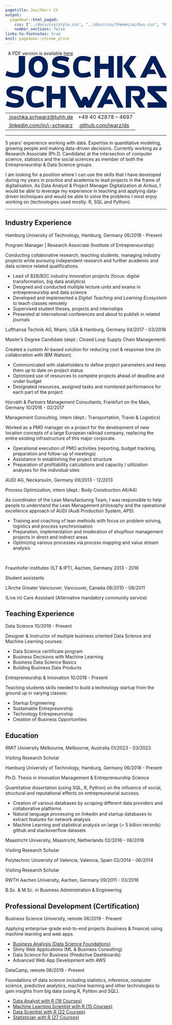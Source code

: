 ```yaml
---
pagetitle: Joschka's CV
output:
  pagedown::html_paged:
    css: ["../docs/css/style.css", "../docs/css/themes/airbus.css", "https://use.fontawesome.com/releases/v6.1.1/css/all.css"]
    number_sections: false
links-to-footnotes: true
knit: pagedown::chrome_print
---
```


<!-- disable phone number linking in Mobile Safari? -->
<meta name="format-detection" content="telephone=no">

<!-- Load CSS & Fonts -->
<!-- see lhi.css -->

<!-- CONTENT -->
<div class="pdf-link"><i class="fas fa-file-pdf fa-fw"></i>&nbsp; A PDF version is available <a href="https://github.com/jwarz/cv/raw/main/pdf/airbus.pdf" download="classic.pdf">here</a></div>
<div class="cv-page-wrapper">
<div class="cv-head-wrapper">
<div class="cv-head-left">
<div class="svg-container-outer">
<div class="svg-container-inner">
<svg fill="#00205b" version="1.1" id="Layer_1" xmlns="http://www.w3.org/2000/svg" viewBox="0 0 1481.1 473.1">
<polygon points="1305.6,323 1411.3,424.8 1305.6,424.8 1305.6,473.1 1481.1,473.1 1481.1,424.8 1375.5,323 1481.1,323 
	1481.1,274.7 1305.6,274.7 "/>
<path d="M1284.7,341.1c0-37.8-24.8-66.4-75.8-66.4h-102.7v198.4h48.3V317.6h54.7c20.2,0,27.5,11.5,27.5,24.8
	c0,13.6-7.5,24.8-27.8,24.8h-46.8l66.4,106h55c0,0-45.3-71.3-45-71.3C1266.6,395.2,1284.7,375.6,1284.7,341.1"/>
<polygon points="972.1,398.2 931.4,398.2 961.5,337.2 962.1,337.2 1029.8,473.1 1085.3,473.1 984.2,274.7 941.3,274.7 
	840.1,473.1 894.5,473.1 910.9,439.9 992.3,439.9 "/>
<polygon points="834.9,274.7 767.8,410.6 767.2,410.6 748.9,373.9 715.4,373.9 697.2,410.6 696.9,410.6 696.6,410.6 
	629.5,274.7 575.1,274.7 676.3,473.1 719.2,473.1 732.2,447.7 745.2,473.1 788,473.1 889.2,274.7 "/>
<polygon points="505.9,274.7 505.9,345.5 427.1,345.5 427.1,274.7 378.8,274.7 378.8,473.1 427.1,473.1 427.1,393.8 
	505.9,393.8 505.9,473.1 554.2,473.1 554.2,274.7 "/>
<path d="M277.1,432.2c-14.6,0-22.6-1.7-29.3-11.8c-6.7-10.1-8.4-31.7-8.4-46.5c0-14.7,1.7-36.4,8.4-46.5
	c6.7-10.1,14.6-11.8,29.3-11.8c24,0.2,52.3,6.5,65.7,15.3l15.1-38.9c-18.1-11.4-49.7-17.4-78.3-17.4s-50.7,9.8-65.8,27.1
	c-15,17.3-23,42.1-23,72.1c0,30,7.9,54.8,23,72.1c15,17.3,37.2,27.1,65.8,27.1s60.1-6,78.3-17.4l-15.1-38.9
	C329.4,425.7,301.1,432,277.1,432.2z"/>
<path d="M109.7,354.4c-44-10.7-53.6-11.7-53.6-24.3c0-9.7,11-14.5,29.5-14.5c24.6,0,50.8,6.2,65.8,15.4l14.8-38.8
	c-19.1-10.1-47.2-17.4-79.9-17.4c-49,0-76.5,24.3-76.5,57.1c0,35.2,20.6,49.5,67.8,59.7c36.8,8.1,44.6,13.2,44.6,23.5
	c0,11.2-10.1,16.2-30.1,16.2c-29,0-55.2-7-76.2-18.5L1.7,453.1c22.9,12.2,57.1,20,91.5,20c48.1,0,76.8-22.3,76.8-59.7
	C170,383.5,150.6,364.2,109.7,354.4"/>
<polygon points="1367.9,123.5 1327.2,123.5 1357.3,62.5 1357.9,62.5 1425.5,198.4 1481.1,198.4 1379.9,0 1337.1,0 
	1235.9,198.4 1290.2,198.4 1306.6,165.2 1388.1,165.2 "/>
<g>
	<rect x="1027.1" y="0" width="48.3" height="198.4"/>
	<polygon points="1204.4,0 1149.4,0 1083,92.4 1149.4,198.4 1204.4,198.4 1137.4,92.4 	"/>
</g>
<polygon points="947.3,0 947.3,70.8 868.5,70.8 868.5,0 820.1,0 820.1,198.4 868.5,198.4 868.5,119.1 947.3,119.1 
	947.3,198.4 995.6,198.4 995.6,0 "/>
<path d="M707.9,157.5c-14.6,0-22.6-1.7-29.3-11.8c-6.7-10.1-8.4-31.7-8.4-46.5s1.7-36.4,8.4-46.5
	c6.7-10.1,14.6-11.8,29.3-11.8c24,0.2,52.3,6.5,65.7,15.3l15.1-38.9C770.5,6,738.9,0,710.4,0c-28.5,0-50.7,9.8-65.8,27.1
	c-15,17.3-23,42.1-23,72.1s7.9,54.8,23,72.1c15,17.3,37.2,27.1,65.8,27.1c28.5,0,60.1-6,78.3-17.4l-15.1-38.9
	C760.2,151,731.9,157.3,707.9,157.5z"/>
<path d="M529.9,79.7c-44-10.7-53.6-11.7-53.6-24.3c0-9.7,11-14.5,29.5-14.5c24.6,0,50.8,6.2,65.8,15.4l14.8-38.8
	C567.3,7.2,539.2,0,506.5,0c-49,0-76.5,24.3-76.5,57.1c0,35.2,20.6,49.5,67.8,59.7c36.8,8.1,44.6,13.2,44.6,23.5
	c0,11.2-10.1,16.2-30.1,16.2c-29,0-55.2-7-76.2-18.5l-14.2,40.6c22.9,12.2,57.1,20,91.5,20c48.1,0,76.8-22.3,76.8-59.7
	C590.2,108.8,570.8,89.5,529.9,79.7"/>
<path d="M301.4,0c-57.1,0-88.7,39.2-88.7,99.2c0,60,31.6,99.2,88.7,99.2c57.1,0,89-39.2,89-99.2
	C390.4,39.2,358.4,0,301.4,0z M301.4,154.4c-26.6,0-40.2-25.7-40.2-55.1c0-29.5,13.6-55.1,40.2-55.1c26.9,0,40.5,25.7,40.5,55.1
	C341.9,128.7,328.3,154.4,301.4,154.4z"/>
<path d="M123,0c0,0,0,128.5,0,139c0,11.4-10.3,16.6-30.8,16.6c-29.6,0-56.3-7.2-77.8-18.9L0,178
	c23.4,12.4,58.3,20.4,93.4,20.4c49.1,0,87.7-22.8,87.7-60.9c0-30.6,0-137.5,0-137.5H123z"/>
</svg>
</div>
</div>
<table class="cv-contact-table">
<tr>
<td><i class="fa fa-envelope fa-fw"></i><a class="no-hyper" href="mailto:joschka.schwarz@tuhh.de">&nbsp;joschka.schwarz@tuhh.de</a></td>
<td><i class="fa fa-phone fa-fw"></i> +49 40 42878 – 4697</td>
</tr>
<tr>
<td><i class="fa-brands fa-linkedin fa-fw"></i><a class="no-hyper" target="_blank" href="https://linkedin.com/in/j-schwarz">&nbsp;linkedin.com/in/j-schwarz</a></td>
<td><i class="fa-brands fa-github fa-fw"></i><a class="no-hyper" target="_blank" href="https://github.com/jwarz/data-scientists-tools">&nbsp;github.com/jwarz/ds</a></td>
</tr>
</table>
</div>
<div class="cv-head-right2"></div>
</div>
<hr>
<p>
5 years' experience working with data. Expertise in quantitative modeling, growing people and making data-driven decisions. Currently working as a <span class="cv-entry-employer">Research Associate (Ph.D. Candidate)</span> at the intersection of computer science, statistics and the social sciences as member of both the <span class="cv-entry-employer">Entrepreneurship & Data Science</span> groups.</p>
<p>I am looking for a position where I can use the skills that I have developed during my years in practice and academia to lead projects in the frame of digitalisation. As <span class="cv-entry-employer">Data Analyst & Project Manager Digitalization</span> at Airbus, I would be able to leverage my experience in teaching and applying data-driven techniques and would be able to solve the problems I most enjoy working on (technologies used mostly: <span class="cv-entry-employer">R, SQL and Python</span>).</p>
<hr>
<!-- Chapter: PROFESSIONAL EXPERIENCE -->
<h2 class="h-first">
<span class="fa-stack fa-2x small">
<i class="fa-solid fa-square-full fa-stack-2x"></i>
<i class="fa fa-suitcase fa-fw fa-stack-1x"></i>
</span>
<span>Industry Experience</span>
</h2>
<!-- Exp 1: TUHH -->
<div class="cv-entry-main">
<p class="cv-entry-top-line">
<span class="cv-entry-employer">Hamburg University of Technology, </span>
<span class="cv-entry-location">Hamburg, Germany</span>
<span class="cv-entry-date">06/2018 - Present</span>
</p>
<p class="cv-entry-job-title">
Program Manager | Research Associate (Institute of Entrepreneurship)
</p>
<p class="cv-entry-desc">Conducting collaborative research, teaching students, managing industry projects while pursuing independent research and further academic and data science related qualifications.</p>
<ul>
<li>Lead of B2B/B2C industry innovation projects (focus: digital transformation, big data analytics)</li>
<li>Designed and conducted multiple lecture units and exams in entrepreneurship and data science</li>
<li>Developed and implemented a <i>Digital Teaching and Learning Ecosystem</i> to teach classes remotely</li>
<li>Supervised student theses, projects and internships</li>
<li>Presented at international conferences and about to publish in related journals</li>
</ul>
</div>
<!-- Exp 2: Lufthansa -->
<div class="cv-entry-main">
<p class="cv-entry-top-line">
<span class="cv-entry-employer">Lufthansa Technik AG, </span>
<span class="cv-entry-location">Miami, USA & Hamburg, Germany</span>
<span class="cv-entry-date">04/2017 - 03/2018</span>
</p>
<p class="cv-entry-job-title">
Master’s Degree Candidate (dept.: Closed Loop Supply Chain Management)
</p>
<p class="cv-entry-desc">Created a custom AI-based solution for reducing cost & response time (in collaboration with IBM Watson).</p>
<ul>
<li>Communicated with stakeholders to define project parameters and keep them up to date on project status</li>
<li>Optimized use of resources to complete projects ahead of deadline and under budget</li>
<li>Designated resources, assigned tasks and monitored performance for each part of the project</li>
</ul>
</div>
<!-- Exp 3: Horvath -->
<div class="cv-entry-main">
<p class="cv-entry-top-line">
<span class="cv-entry-employer">Horváth & Partners Management Consultants, </span>
<span class="cv-entry-location">Frankfurt on the Main, Germany</span>
<span class="cv-entry-date">10/2016 - 02/2017</span>
</p>
<p class="cv-entry-job-title">
Management Consulting, intern (dept.: Transportation, Travel & Logistics)
</p>
<p class="cv-entry-desc">Worked as a PMO manager on a project for the development of new location concepts of a large European railroad company, replacing the entire existing infrastructure of this major corporate.</p>
<ul>
<li>Operational execution of PMO activities (reporting, budget tracking, preparation and follow-up of meetings)</li>
<li>Assistance in establishing the project structure</li>
<li>Preparation of profitability calculations and capacity / utilization analyses for the individual sites</li>
</ul>
</div>
<!-- Exp 4: AUDI -->
<div class="cv-entry-main">
<p class="cv-entry-top-line">
<span class="cv-entry-employer">AUDI AG, </span>
<span class="cv-entry-location">Neckarsulm, Germany</span>
<span class="cv-entry-date">09/2013 - 12/2013</span>
</p>
<p class="cv-entry-job-title">
Process Optimization, intern (dept.: Body Construction A6/A4)
</p>
<p class="cv-entry-desc">As coordinator of the Lean Manufacturing Team, I was responsible to help people to understand the Lean Management philosophy and the operational excellence approach of AUDI (Audi Production System, APS).</p>
<p>
<ul>
<li>Training and coaching of lean methods with focus on problem solving, logistics and process synchronisation</li>
<li>Preparation, implementation and moderation of shopfloor management projects in direct and indirect areas</li>
<li>Optimizing various processes via process mapping and value stream analysis</li>
</ul>
</p>
</div>
<br class="pageBreak">
<!-- Exp 5: IPT / ILT -->
<div class="cv-entry-main">
<p class="cv-entry-top-line">
<span class="cv-entry-employer">Fraunhofer institutes (ILT & IPT), </span>
<span class="cv-entry-location">Aachen, Germany</span>
<span class="cv-entry-date">2013 - 2016</span>
</p>
<p class="cv-entry-job-title">
Student assistants
</p>
</div>
<!-- Exp 6: L'Arche -->
<div class="cv-entry-main">
<p class="cv-entry-top-line">
<span class="cv-entry-employer">L'Arche Greater Vancouver, </span>
<span class="cv-entry-location">Vancouver, Canada</span>
<span class="cv-entry-date">08/2010 - 08/2011</span>
</p>
<p class="cv-entry-job-title">
(Live in) Care Assistant (Alternative mandatory community service)
</p>
</div>
<!-- Chapter: TEACHING -->
<h2>
<span class="fa-stack fa-2x small">
<i class="fa-solid fa-square-full fa-stack-2x" style="color: #00205b;"></i>
<i class="fa fa-chalkboard-teacher fa-fw fa-stack-1x"></i>
</span>
<span>Teaching Experience</span>
</h2>
<!-- Exp 1 -->
<div class="cv-entry-main">
<p class="cv-entry-top-line">
<span class="cv-entry-employer">Data Science</span>
<!-- <span>Hamburg, Germany</span> -->
<span class="cv-entry-date">10/2019 - Present</span>
</p>
<p class="cv-entry-desc">Designer & Instructor of multiple business oriented Data Science and Machine Learning courses:</p>
<ul class="two-col no-bottom">
<li>Data Science certificate program</li>
<li>Business Decisions with Machine Learning</li>
<li>Business Data Science Basics</li>
<li>Building Business Data Products</li>
</ul>
</div>
<!-- Exp 1 -->
<div class="cv-entry-main">
<p class="cv-entry-top-line">
<span class="cv-entry-employer">Entrepreneurship & Innovation</span>
<!-- <span>Hamburg, Germany</span> -->
<span class="cv-entry-date">10/2018 - Present</span>
</p>
<p class="cv-entry-desc">Teaching students skills needed to build a technology startup from the ground up in varying classes:</p>
<ul class="two-col no-bottom">
<li>Startup Engineering</li>
<li>Sustainable Entrepreunrship</li>
<li>Technology Entrepreunrship</li>
<li>Creation of Business Opportunities</li>
</ul>
</div>
<!-- Chapter: EDUCATION -->
<h2>
<span class="fa-stack fa-2x small">
<i class="fa-solid fa-square-full fa-stack-2x" style="color: #00205b;"></i>
<i class="fa fa-graduation-cap fa-fw fa-stack-1x"></i>
</span>
<span>Education</span>
</h2>
<!-- Exp 0 -->
<div class="cv-entry-main">
<p class="cv-entry-top-line">
<span class="cv-entry-employer">RMIT University Melbourne, </span>
<span class="cv-entry-location">Melbourne, Australia</span>
<span class="cv-entry-date">01/2023 - 03/2023</span>
</p>
<p class="cv-entry-job-title">
Visiting Research Scholar
</p>
</div>
<!-- Exp 1 -->
<div class="cv-entry-main">
<p class="cv-entry-top-line">
<span class="cv-entry-employer">Hamburg University of Technology, </span>
<span class="cv-entry-location">Hamburg, Germany</span>
<span class="cv-entry-date">06/2018 - Present</span>
</p>
<p class="cv-entry-job-title">
Ph.D. Thesis in Innovation Management & Entrepreneurship Science
</p>
<p class="cv-entry-desc">Quantitative dissertation (using SQL, R, Python) on the influence of social, structural and reputational effects on entrepreuneurial success.</p>
<ul>
<li>Creation of various databases by scraping different data providers and collaborative platforms</li>
<li>Natural language processing on linkedin and startup databases to extract features for network analysis</li>
<li>Machine Learning and statistical analysis on large (> 5 billion records) github and stackoverflow datasets</li>
</ul>
</div>
<!-- Exp 2 -->
<div class="cv-entry-main">
<p class="cv-entry-top-line">
<span class="cv-entry-employer">Maastricht University, </span>
<span class="cv-entry-location">Maastricht, Netherlands</span>
<span class="cv-entry-date">02/2016 - 06/2016</span>
</p>
<p class="cv-entry-job-title">
Visiting Research Scholar
</p>
</div>
<!-- Exp 3 -->
<div class="cv-entry-main">
<p class="cv-entry-top-line">
<span class="cv-entry-employer">Polytechnic University of Valencia, </span>
<span class="cv-entry-location">Valencia, Spain</span>
<span class="cv-entry-date">02/2014 - 06/2014</span>
</p>
<p class="cv-entry-job-title">
Visiting Research Scholar
</p>
</div>
<!-- Exp 4 -->
<div class="cv-entry-main">
<p class="cv-entry-top-line">
<span class="cv-entry-employer">RWTH Aachen University, </span>
<span class="cv-entry-location">Aachen, Germany</span>
<span class="cv-entry-date">09/2011 - 03/2018</span>
</p>
<p class="cv-entry-job-title">
B.Sc. & M.Sc. in Business Administration & Engineering
</p>
</div>
<!-- Chapter: PROF DEV -->
<h2>
<span class="fa-stack fa-2x small">
<i class="fa-solid fa-square-full fa-stack-2x" style="color: #00205b;"></i>
<i class="fa fa-book fa-fw fa-stack-1x"></i>
</span>
<span>Professional Development (Certification)</span>
</h2>
<!-- Exp 1: BUSINESS SCIENCE UNIVERSITY -->
<div class="cv-entry-main">
<p class="cv-entry-top-line">
<span class="cv-entry-employer">Business Science University, </span>
<span>remote</span>
<span class="cv-entry-date">06/2019 - Present</span>
</p>
<p class="cv-entry-desc">Applying enterprise-grade end-to-end projects (business & finance) using machine learning and web apps.</p>
<ul class="two-col">
<li><a class="no-hyper" target="_blank" href="https://www.dropbox.com/s/nlskcws7fsvcsaq/certificate-of-completion-for-ds4b-101-r-business-analysis-with-r.pdf">Business Analysis (Data Science Foundations)</a></li>
<li>Shiny Web Applications (ML & Business Consulting)</li>
<li>Data Science for Business (Predictive Dashboards)</li>
<li>Advanced Web App Development with AWS</li>
</ul>
</div>
<!-- Exp 2: DATACAMP -->
<div class="cv-entry-main">
<p class="cv-entry-top-line">
<span class="cv-entry-employer">DataCamp, </span>
<span>remote</span>
<span class="cv-entry-date">06/2019 - Present</span>
</p>
<p class="cv-entry-desc">Foundations of data science including statistics, inference, computer science, predictive analytics, machine learning and other technologies to gain insights from big data (using R, Pyhton and SQL).</p>
<ul class="two-col">
<li><a class="no-hyper" target="_blank" href="https://www.datacamp.com/statement-of-accomplishment/track/34d209775a4c2da4dc9785417d18a38ecae0dee0">Data Analyst with R (19 Courses)</a></li>
<li><a class="no-hyper" target="_blank" href="https://www.datacamp.com/statement-of-accomplishment/track/d76aee0c9ae23f645d110c7cc84f29ab56e98ffc">Machine Learning Scientist with R (15 Courses)</a></li>
<li><a class="no-hyper" target="_blank" href="https://www.datacamp.com/statement-of-accomplishment/track/0abda65dd30dc07e9042a833613f24e2d922c47c">Data Scientist with R (22 Courses)</a></li>
<li><a class="no-hyper" target="_blank" href="">Statistician with R (27 Courses)</li>
</ul>
</div>
</div>